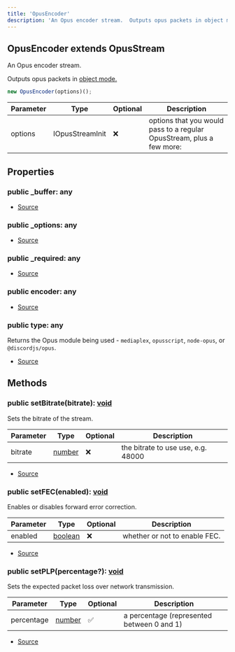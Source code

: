 ```yaml
---
title: 'OpusEncoder'
description: 'An Opus encoder stream.  Outputs opus packets in object mode.'
---
```


## OpusEncoder extends OpusStream

An Opus encoder stream.

Outputs opus packets in [object mode.](https://nodejs.org/api/stream.html#stream_object_mode)

```typescript
new OpusEncoder(options)();
```

| Parameter | Type            | Optional | Description                                                           |
| --------- | --------------- | -------- | --------------------------------------------------------------------- |
| options   | IOpusStreamInit | ❌       | options that you would pass to a regular OpusStream, plus a few more: |

## Properties

### public \_buffer: any

- [Source](https://github.com/androz2091/discord-player/blob/ce04b3f4c6671029ce4d4aa9090e56ac7e7f5666/packages/opus/src/OpusEncoder.ts#L308)

### public \_options: any

- [Source](https://github.com/androz2091/discord-player/blob/ce04b3f4c6671029ce4d4aa9090e56ac7e7f5666/packages/opus/src/OpusEncoder.ts#L189)

### public \_required: any

- [Source](https://github.com/androz2091/discord-player/blob/ce04b3f4c6671029ce4d4aa9090e56ac7e7f5666/packages/opus/src/OpusEncoder.ts#L190)

### public encoder: any

- [Source](https://github.com/androz2091/discord-player/blob/ce04b3f4c6671029ce4d4aa9090e56ac7e7f5666/packages/opus/src/OpusEncoder.ts#L188)

### public type: any

Returns the Opus module being used - `mediaplex`, `opusscript`, `node-opus`, or `@discordjs/opus`.

- [Source](https://github.com/androz2091/discord-player/blob/ce04b3f4c6671029ce4d4aa9090e56ac7e7f5666/packages/opus/src/OpusEncoder.ts#L240)

## Methods

### public setBitrate(bitrate): [void](https://developer.mozilla.org/en-US/docs/Web/JavaScript/Reference/Global_Objects/undefined)

Sets the bitrate of the stream.

| Parameter | Type                                                                                              | Optional | Description                        |
| --------- | ------------------------------------------------------------------------------------------------- | -------- | ---------------------------------- |
| bitrate   | [number](https://developer.mozilla.org/en-US/docs/Web/JavaScript/Reference/Global_Objects/Number) | ❌       | the bitrate to use use, e.g. 48000 |

- [Source](https://github.com/androz2091/discord-player/blob/ce04b3f4c6671029ce4d4aa9090e56ac7e7f5666/packages/opus/src/OpusEncoder.ts#L249)

### public setFEC(enabled): [void](https://developer.mozilla.org/en-US/docs/Web/JavaScript/Reference/Global_Objects/undefined)

Enables or disables forward error correction.

| Parameter | Type                                                                                                | Optional | Description                   |
| --------- | --------------------------------------------------------------------------------------------------- | -------- | ----------------------------- |
| enabled   | [boolean](https://developer.mozilla.org/en-US/docs/Web/JavaScript/Reference/Global_Objects/Boolean) | ❌       | whether or not to enable FEC. |

- [Source](https://github.com/androz2091/discord-player/blob/ce04b3f4c6671029ce4d4aa9090e56ac7e7f5666/packages/opus/src/OpusEncoder.ts#L261)

### public setPLP(percentage?): [void](https://developer.mozilla.org/en-US/docs/Web/JavaScript/Reference/Global_Objects/undefined)

Sets the expected packet loss over network transmission.

| Parameter  | Type                                                                                              | Optional | Description                                |
| ---------- | ------------------------------------------------------------------------------------------------- | -------- | ------------------------------------------ |
| percentage | [number](https://developer.mozilla.org/en-US/docs/Web/JavaScript/Reference/Global_Objects/Number) | ✅       | a percentage (represented between 0 and 1) |

- [Source](https://github.com/androz2091/discord-player/blob/ce04b3f4c6671029ce4d4aa9090e56ac7e7f5666/packages/opus/src/OpusEncoder.ts#L269)
